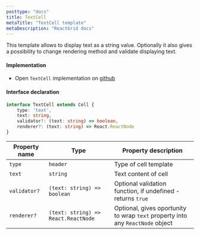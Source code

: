```yaml
---
posttype: "docs"
title: TextCell
metaTitle: "TextCell template"
metaDescription: "ReactGrid docs"
---
```


This template allows to display text as a string value. Optionally it also gives 
a possibility to change rendering method and validate displaying text.

#### Implementation

 - Open `TextCell` implementation on <a href="https://github.com/silevis/reactgrid/blob/develop/src/lib/CellTemplates/TextCellTemplate.tsx" target="_blank"> github <i className="fas fa-external-link-alt fa-xs pl-1"></i></a>

#### Interface declaration 

```ts
interface TextCell extends Cell {
    type: 'text',
    text: string,
    validator?: (text: string) => boolean,
    renderer?: (text: string) => React.ReactNode
}
```

| Property name     | Type                                  | Property description | 
| ------------      | -------------                         | -------------------- |
| `type`            | `header`                              | Type of cell template | 
| `text`            | `string`                              | Text content of cell | 
| `validator?`      | `(text: string) => boolean`           | Optional validation function, if undefined - returns `true`  | 
| `renderer?`       | `(text: string) => React.ReactNode`   | Optional, gives oportunity to wrap `text` property into any `ReactNode` object | 